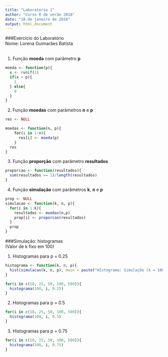 ```yaml
---
title: "Laboratorio 1"
author: "Curso R de verão 2016"
date: "18 de janeiro de 2016"
output: html_document
---
```

###Exercício do Laboratório  
Nome: Lorena Guimarães Batista  
<br>  

1. Função **moeda** com parâmetro **p** 
```r

moeda <- function(p){
  x <- runif(1)
  if(x < p){
    1
  } else{
    0
  }
}

```  
2. Função **moedas** com parâmetros **n** e **p**  

```r
res <- NULL

moedas <- function(n, p){
    for(i in 1:n){
      res[i] <- moeda(p)
    }
  res
}
```  
3. Função **proporção** com parâmetro **resultados**  

```r
proporcao <- function(resultados){
  sum(resultados == 1)/length(resultados)
}
```  
4. Função **simulação** com parâmetros **k**, **n** e **p**  

```r
prop <- NULL
simulacao <- function(k, n, p){
  for(i in 1:k){
    resultados <- moedas(n,p)
    prop[i] <- proporcao(resultados)
  }
  prop
}
```  
###Simulação: histogramas  
(Valor de k fixo em 100)
<br>  

1. Histogramas para p = 0.25  
```r
histograma <- function(k, n, p){
  hist(simulacao(k, n, p), main = paste("HIstograma: Simulação (k = 100, n =",n,"p =",p,")"), xlab = "proporção", breaks=50, col="green")
}

for(i in c(10, 25, 50, 100, 500)){
  histograma(100, i, 0.25)
}
```  
2. Histogramas para p = 0.5  
```r
for(i in c(10, 25, 50, 100, 500)){
  histograma(100, i, 0.5)
}
```  
3. Histogramas para p = 0.75  
```r
for(i in c(10, 25, 50, 100, 500)){
  histograma(100, i, 0.75)
}
```

